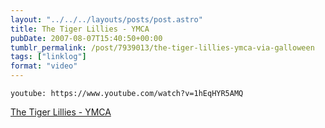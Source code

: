 ```yaml
---
layout: "../../../layouts/posts/post.astro"
title: The Tiger Lillies - YMCA
pubDate: 2007-08-07T15:40:50+00:00
tumblr_permalink: /post/7939013/the-tiger-lillies-ymca-via-galloween
tags: ["linklog"]
format: "video"
---
```


`youtube: https://www.youtube.com/watch?v=1hEqHYR5AMQ`

[The Tiger Lillies - YMCA][1]

[1]: https://www.youtube.com/watch?v=1hEqHYR5AMQ
